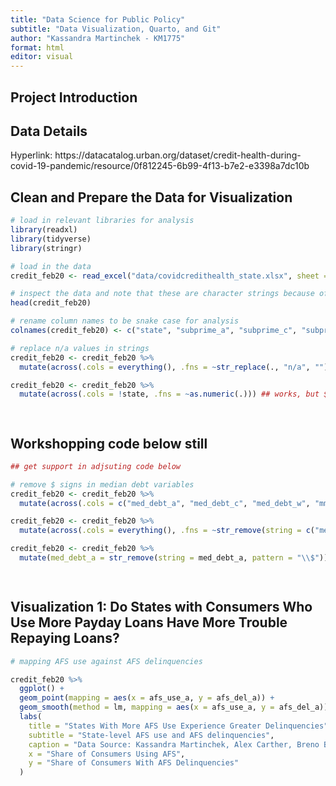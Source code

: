```yaml
---
title: "Data Science for Public Policy"
subtitle: "Data Visualization, Quarto, and Git"
author: "Kassandra Martinchek - KM1775"
format: html
editor: visual
---
```


## Project Introduction

## Data Details

Hyperlink: https://datacatalog.urban.org/dataset/credit-health-during-covid-19-pandemic/resource/0f812245-6b99-4f13-b7e2-e3398a7dc10b 

## Clean and Prepare the Data for Visualization

```r

# load in relevant libraries for analysis
library(readxl)
library(tidyverse)
library(stringr)

# load in the data
credit_feb20 <- read_excel("data/covidcredithealth_state.xlsx", sheet = "State 2020_02")

# inspect the data and note that these are character strings because of n/a values
head(credit_feb20)

# rename column names to be snake case for analysis
colnames(credit_feb20) <- c("state", "subprime_a", "subprime_c", "subprime_w", "collections_a", "collections_c", "collections_w", "med_debt_a", "med_debt_c", "med_debt_w", "cred_use_a", "cred_use_c", "cred_use_w", "stud_del_a", "stud_del_c", "stud_del_w", "cred_del_a", "cred_del_c", "cred_del_w", "auto_del_a", "auto_del_c", "auto_del_w", "mort_del_a", "mort_del_c", "mort_del_w", "afs_use_a", "afs_use_c", "afs_use_w", "afs_del_a", "afs_del_c", "afs_del_w", "score_a", "score_c", "score_w", "mmed_a", "mmed_c", "mmed_w", "medical_a", "medical_c", "medical_w")

# replace n/a values in strings
credit_feb20 <- credit_feb20 %>%
  mutate(across(.cols = everything(), .fns = ~str_replace(., "n/a", ""))) 

credit_feb20 <- credit_feb20 %>%
  mutate(across(.cols = !state, .fns = ~as.numeric(.))) ## works, but $ sign to be removed

         
```




## Workshopping code below still

```r

## get support in adjsuting code below

# remove $ signs in median debt variables
credit_feb20 <- credit_feb20 %>%
  mutate(across(.cols = c("med_debt_a", "med_debt_c", "med_debt_w", "mmed_a", "mmed_c", "mmed_w"), .fns = ~str_remove(string = c("med_debt_a", "med_debt_c", "med_debt_w", "mmed_a", "mmed_c", "mmed_w"), pattern = "\\$")))

credit_feb20 <- credit_feb20 %>%
  mutate(across(.cols = everything(), .fns = ~str_remove(string = c("med_debt_a", "med_debt_c", "med_debt_w", "mmed_a", "mmed_c", "mmed_w"), pattern = "\\$")))

credit_feb20 <- credit_feb20 %>%
  mutate(med_debt_a = str_remove(string = med_debt_a, pattern = "\\$"))

         
```

## Visualization 1: Do States with Consumers Who Use More Payday Loans Have More Trouble Repaying Loans?

```r

# mapping AFS use against AFS delinquencies

credit_feb20 %>%
  ggplot() +
  geom_point(mapping = aes(x = afs_use_a, y = afs_del_a)) +
  geom_smooth(method = lm, mapping = aes(x = afs_use_a, y = afs_del_a)) +
  labs(
    title = "States With More AFS Use Experience Greater Delinquencies",
    subtitle = "State-level AFS use and AFS delinquencies",
    caption = "Data Source: Kassandra Martinchek, Alex Carther, Breno Braga, Caleb Quakenbush, and Signe-Mary McKernan. 2022. Credit Health during the COVID-19 Pandemic Dataset. Urban Institute. Accessible from https://datacatalog.urban.org/dataset/credit-health-during-covid-19-pandemic",
    x = "Share of Consumers Using AFS",
    y = "Share of Consumers With AFS Delinquencies"
  ) 

         
```





